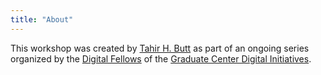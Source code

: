 ```yaml
---
title: "About"
---
```


This workshop was created by [Tahir H. Butt](https://tahirbutt.com) as part of an ongoing series organized by the [Digital Fellows](https://digitalfellows.commons.gc.cuny.edu/) of the [Graduate Center Digital Initiatives](https://gcdi.commons.gc.cuny.edu/).